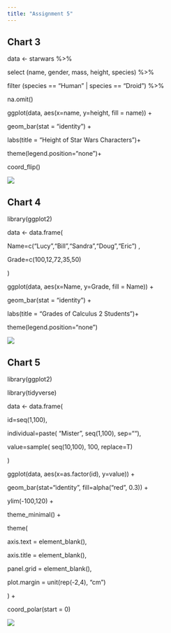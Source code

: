 ```yaml
---
title: "Assignment 5"
---
```


## **Chart 3**

data \<- starwars %\>%

select (name, gender, mass, height, species) %\>%

filter (species == "Human" \| species == "Droid") %\>%

na.omit()

ggplot(data, aes(x=name, y=height, fill = name)) +

geom_bar(stat = "identity") +

labs(title = "Height of Star Wars Characters")+

theme(legend.position="none")+

coord_flip()

![](Rplot02.png)

## **Chart 4**

library(ggplot2)

data \<- data.frame(

Name=c("Lucy","Bill","Sandra","Doug","Eric") ,

Grade=c(100,12,72,35,50)

)

ggplot(data, aes(x=Name, y=Grade, fill = Name)) +

geom_bar(stat = "identity") +

labs(title = "Grades of Calculus 2 Students")+

theme(legend.position="none")

![](Rplot01.png)

## **Chart 5**

library(ggplot2)

library(tidyverse)

data \<- data.frame(

id=seq(1,100),

individual=paste( "Mister", seq(1,100), sep=""),

value=sample( seq(10,100), 100, replace=T)

)

ggplot(data, aes(x=as.factor(id), y=value)) +

geom_bar(stat="identity", fill=alpha("red", 0.3)) +

ylim(-100,120) +

theme_minimal() +

theme(

axis.text = element_blank(),

axis.title = element_blank(),

panel.grid = element_blank(),

plot.margin = unit(rep(-2,4), "cm")

) +

coord_polar(start = 0)

![](Rplot03.png)
